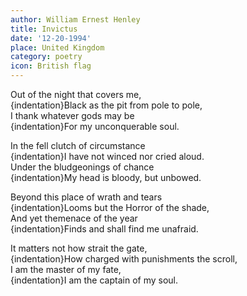 ```yaml
---
author: William Ernest Henley
title: Invictus
date: '12-20-1994'
place: United Kingdom
category: poetry
icon: British flag
---
```



<div className='w-fit mx-auto'>
  Out of the night that covers me, <br />
  {indentation}Black as the pit from pole to pole, <br />
  I thank whatever gods may be <br />
  {indentation}For my unconquerable soul.

In the fell clutch of circumstance <br /> {indentation}I have not winced nor
cried aloud. <br /> Under the bludgeonings of chance <br /> {indentation}My head
is bloody, but unbowed.

Beyond this place of wrath and tears <br /> {indentation}Looms but the Horror of
the shade, <br /> And yet themenace of the year <br /> {indentation}Finds and
shall find me unafraid.

It matters not how strait the gate,<br /> {indentation}How charged with
punishments the scroll, <br /> I am the master of my fate,<br /> {indentation}I
am the captain of my soul.

</div>
